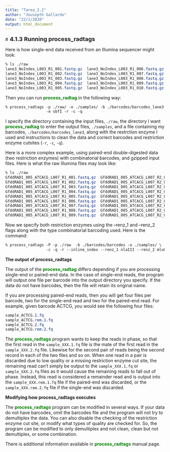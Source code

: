 ```yaml
---
title: "Tarea_2.2"
author: "Jousepth Gallardo"
date: "22/1/2020"
output: html_document
---
```

#<font size="4"> **4.1.3  Running process_radtags**</font>


Here is how single-end data received from an Illumina sequencer might look:


```css
% ls ./raw
lane3_NoIndex_L003_R1_001.fastq.gz  lane3_NoIndex_L003_R1_006.fastq.gz  lane3_NoIndex_L003_R1_011.fastq.gz
lane3_NoIndex_L003_R1_002.fastq.gz  lane3_NoIndex_L003_R1_007.fastq.gz  lane3_NoIndex_L003_R1_012.fastq.gz
lane3_NoIndex_L003_R1_003.fastq.gz  lane3_NoIndex_L003_R1_008.fastq.gz  lane3_NoIndex_L003_R1_013.fastq.gz
lane3_NoIndex_L003_R1_004.fastq.gz  lane3_NoIndex_L003_R1_009.fastq.gz
lane3_NoIndex_L003_R1_005.fastq.gz  lane3_NoIndex_L003_R1_010.fastq.gz
```

Then you can run <span style="color: green;">**process_radtag**</span> in the following way:

```css
% process_radtags -p ./raw/ -o ./samples/ -b ./barcodes/barcodes_lane3 \
                  -e sbfI -r -c -q
```

I specify the directory containing the input files, `./raw`, the directory I want <span style="color: green;">**process_radtag**</span> to enter the output files, `./samples`, and a file containing my barcodes, `./barcodes/barcodes_lane3`, along with the restrction enzyme I used and instructions to clean the data and correct barcodes and restriction enzyme cutsites (`-r`, `-c`, `-q`).

Here is a more complex example, using paired-end double-digested data (two restriction enzymes) with combinatorial barcodes, and gzipped input files. Here is what the raw Illumina files may look like:

```css
% ls ./raw
GfddRAD1_005_ATCACG_L007_R1_001.fastq.gz  GfddRAD1_005_ATCACG_L007_R2_001.fastq.gz
GfddRAD1_005_ATCACG_L007_R1_002.fastq.gz  GfddRAD1_005_ATCACG_L007_R2_002.fastq.gz
GfddRAD1_005_ATCACG_L007_R1_003.fastq.gz  GfddRAD1_005_ATCACG_L007_R2_003.fastq.gz
GfddRAD1_005_ATCACG_L007_R1_004.fastq.gz  GfddRAD1_005_ATCACG_L007_R2_004.fastq.gz
GfddRAD1_005_ATCACG_L007_R1_005.fastq.gz  GfddRAD1_005_ATCACG_L007_R2_005.fastq.gz
GfddRAD1_005_ATCACG_L007_R1_006.fastq.gz  GfddRAD1_005_ATCACG_L007_R2_006.fastq.gz
GfddRAD1_005_ATCACG_L007_R1_007.fastq.gz  GfddRAD1_005_ATCACG_L007_R2_007.fastq.gz
GfddRAD1_005_ATCACG_L007_R1_008.fastq.gz  GfddRAD1_005_ATCACG_L007_R2_008.fastq.gz
GfddRAD1_005_ATCACG_L007_R1_009.fastq.gz  GfddRAD1_005_ATCACG_L007_R2_009.fastq.gz
```

Now we specify both restriction enzymes using the --renz_1 and --renz_2 flags along with the type combinatorial barcoding used. Here is the command:

```css
% process_radtags -P -p ./raw  -b ./barcodes/barcodes -o ./samples/ \
                  -c -q -r --inline_index --renz_1 nlaIII --renz_2 mluCI
```

**The output of process_radtags**

The output of the <span style="color: green;">**process_radtag**</span> differs depending if you are processing single-end or paired-end data. In the case of single-end reads, the program will output one file per barcode into the output directory you specify. If the data do not have barcodes, then the file will retain its original name.

If you are processing paired-end reads, then you will get four files per barcode, two for the single-end read and two for the paired-end read. For example, given barcode ACTCG, you would see the following four files:

```css
sample_ACTCG.1.fq
sample_ACTCG.rem.1.fq
sample_ACTCG.2.fq
sample_ACTCG.rem.2.fq
```

The <span style="color: green;">**process_radtags**</span> program wants to keep the reads in phase, so that the first read in the `sample_XXX.1.fq` file is the mate of the first read in the `sample_XXX.2.fq` file. Likewise for the second pair of reads being the second record in each of the two files and so on. When one read in a pair is discarded due to low quality or a missing restriction enzyme cut site, the remaining read can't simply be output to the `sample_XXX.1.fq` or `sample_XXX.2.fq` files as it would cause the remaining reads to fall out of phase. Instead, this read is considered a remainder read and is output into the `sample_XXX.rem.1.fq` file if the paired-end was discarded, or the `sample_XXX.rem.2.fq` file if the single-end was discarded.

**Modifying how process_radtags executes**

The <span style="color: green;">**process_radtags**</span> program can be modified in several ways. If your data do not have barcodes, omit the barcodes file and the program will not try to demultiplex the data. You can also disable the checking of the restriction enzyme cut site, or modify what types of quality are checked for. So, the program can be modified to only demultiplex and not clean, clean but not demultiplex, or some combination.

There is additional information available in <span style="color: green;">**process_radtags**</span> manual page.